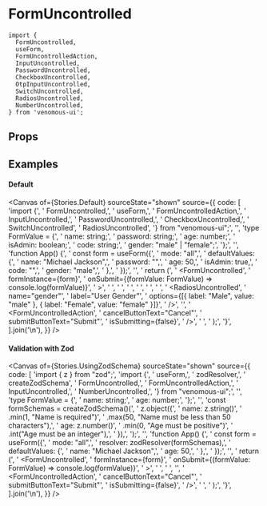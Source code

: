 
<Meta of={Stories} />

# FormUncontrolled

```tsx
import {
  FormUncontrolled,
  useForm,
  FormUncontrolledAction,
  InputUncontrolled,
  PasswordUncontrolled,
  CheckboxUncontrolled,
  OtpInputUncontrolled,
  SwitchUncontrolled,
  RadiosUncontrolled,
  NumberUncontrolled,
} from 'venomous-ui';
```

## Props

<Controls />

## Examples

#### Default

<Canvas
  of={Stories.Default}
  sourceState="shown"
  source={{
    code: [
      'import {',
      '  FormUncontrolled,',
      '  useForm,',
      '  FormUncontrolledAction,',
      '  InputUncontrolled,',
      '  PasswordUncontrolled,',
      '  CheckboxUncontrolled,',
      '  SwitchUncontrolled',
      '  RadiosUncontrolled',
      '} from "venomous-ui";',
      '',
      'type FormValue = {',
      '  name: string;',
      '  password: string;',
      '  age: number;',
      '  isAdmin: boolean;',
      '  code: string;',
      '  gender: "male" | "female";',
      '};',
      '',
      'function App() {',
      '  const form = useForm<FormValue>({',
      '    mode: "all",',
      '    defaultValues: {',
      '      name: "Michael Jackson",',
      '      password: "",',
      '      age: 50,',
      '      isAdmin: true,',
      '      code: "",',
      '      gender: "male",',
      '    },',
      '  });',
      '',
      '  return (',
      '    <FormUncontrolled',
      '      formInstance={form}',
      '      onSubmit={(formValue: FormValue) => console.log(formValue)}',
      '    >',
      '      <InputUncontrolled name="name" label="User Name" fullWidth />',
      '      <PasswordUncontrolled name="password" label="Password" fullWidth />',
      '      <NumberUncontrolled name="age" label="User Age" />',
      '      <CheckboxUncontrolled name="isAdmin" label="Is Admin Star" labelDirection="start" />',
      '      <SwitchUncontrolled name="isAdmin" startLabel="Is Admin User" labelsDirection="column" />',
      '      <OtpInputUncontrolled name="code" label="Code" />',
      '      <RadiosUncontrolled',
      '        name="gender"',
      '        label="User Gender"',
      '        options={[{ label: "Male", value: "male" }, { label: "Female", value: "female" }]}',
      '      />',
      '',
      '      <FormUncontrolledAction',
      '        cancelButtonText="Cancel"',
      '        submitButtonText="Submit"',
      '        isSubmitting={false}',
      '      />',
      '    </FormUncontrolled>',
      '  );',
      '}',
    ].join('\n'),
  }}
/>

#### Validation with Zod

<Canvas
  of={Stories.UsingZodSchema}
  sourceState="shown"
  source={{
    code: [
      'import { z } from "zod";',
      'import {',
      '  useForm,',
      '  zodResolver,',
      '  createZodSchema',
      '  FormUncontrolled,',
      '  FormUncontrolledAction,',
      '  InputUncontrolled,',
      '  NumberUncontrolled,',
      '} from "venomous-ui";',
      '',
      'type FormValue = {',
      '  name: string;',
      '  age: number;',
      '};',
      '',
      'const formSchemas = createZodSchema<FormValue>()(',
      '  z.object({',
      '    name: z.string()',
      '      .min(1, "Name is required")',
      '      .max(50, "Name must be less than 50 characters"),',
      '    age: z.number()',
      '      .min(0, "Age must be positive")',
      '      .int("Age must be an integer"),',
      '  }),',
      ');',
      '',
      'function App() {',
      '  const form = useForm<FormValue>({',
      '    mode: "all",',
      '    resolver: zodResolver(formSchemas),',
      '    defaultValues: {',
      '      name: "Michael Jackson",',
      '      age: 50,',
      '    },',
      '  });',
      '',
      '  return (',
      '    <FormUncontrolled',
      '      formInstance={form}',
      '      onSubmit={(formValue: FormValue) => console.log(formValue)}',
      '    >',
      '      <InputUncontrolled name="name" label="User Name" />',
      '      <NumberUncontrolled name="age" label="User Age" />',
      '',
      '      <FormUncontrolledAction',
      '        cancelButtonText="Cancel"',
      '        submitButtonText="Submit"',
      '        isSubmitting={false}',
      '      />',
      '    </FormUncontrolled>',
      '  );',
      '}',
    ].join('\n'),
  }}
/>
